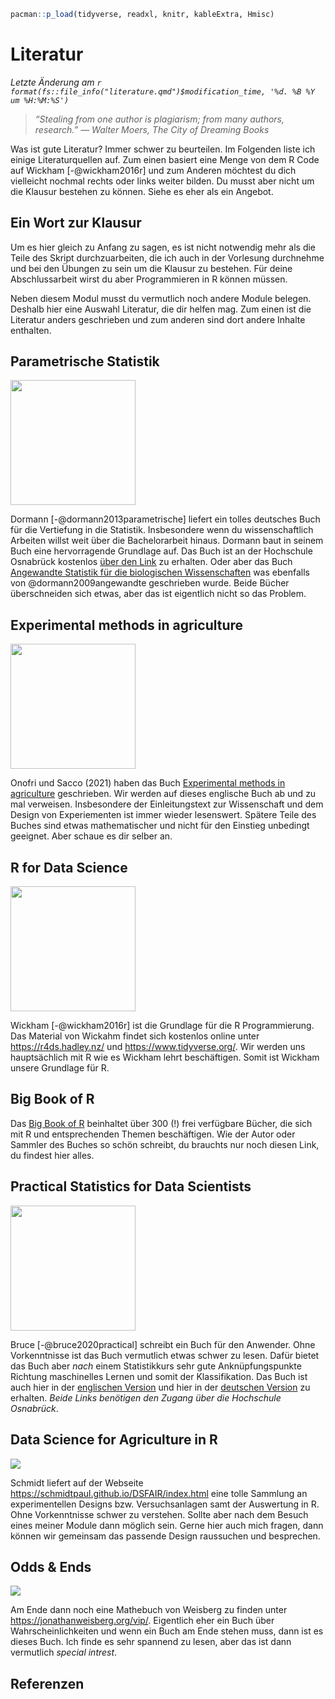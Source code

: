 ```r
pacman::p_load(tidyverse, readxl, knitr, kableExtra, Hmisc)
```

# Literatur {#sec-literatur}

*Letzte Änderung am `r format(fs::file_info("literature.qmd")$modification_time, '%d. %B %Y um %H:%M:%S')`*

> *"Stealing from one author is plagiarism; from many authors, research." ― Walter Moers, The City of Dreaming Books*

Was ist gute Literatur? Immer schwer zu beurteilen. Im Folgenden liste ich einige Literaturquellen auf. Zum einen basiert eine Menge von dem R Code auf Wickham [-@wickham2016r] und zum Anderen möchtest du dich vielleicht nochmal rechts oder links weiter bilden. Du musst aber nicht um die Klausur bestehen zu können. Siehe es eher als ein Angebot.

::: {.callout-caution collapse="true"}
## Ein Wort zur Klausur

Um es hier gleich zu Anfang zu sagen, es ist nicht notwendig mehr als die Teile des Skript durchzuarbeiten, die ich auch in der Vorlesung durchnehme und bei den Übungen zu sein um die Klausur zu bestehen. Für deine Abschlussarbeit wirst du aber Programmieren in R können müssen.
:::

Neben diesem Modul musst du vermutlich noch andere Module belegen. Deshalb hier eine Auswahl Literatur, die dir helfen mag. Zum einen ist die Literatur anders geschrieben und zum anderen sind dort andere Inhalte enthalten.

## Parametrische Statistik

![](images/books/dormann.jpg){fig-align="center" width="200"}

Dormann [-@dormann2013parametrische] liefert ein tolles deutsches Buch für die Vertiefung in die Statistik. Insbesondere wenn du wissenschaftlich Arbeiten willst weit über die Bachelorarbeit hinaus. Dormann baut in seinem Buch eine hervorragende Grundlage auf. Das Buch ist an der Hochschule Osnabrück kostenlos [über den Link](https://link.springer.com/book/10.1007/978-3-662-54684-0) zu erhalten. Oder aber das Buch [Angewandte Statistik für die biologischen Wissenschaften](https://www.biometrie.uni-freiburg.de/mitarbeiter/dormann/deutschstatswork.pdf) was ebenfalls von @dormann2009angewandte geschrieben wurde. Beide Bücher überschneiden sich etwas, aber das ist eigentlich nicht so das Problem.

## Experimental methods in agriculture

![](images/books/cover_stat_for_biology.jpeg){fig-align="center" width="200"}

Onofri und Sacco (2021) haben das Buch [Experimental methods in agriculture](https://www.statforbiology.com/_statbookeng/) geschrieben. Wir werden auf dieses englische Buch ab und zu mal verweisen. Insbesondere der Einleitungstext zur Wissenschaft und dem Design von Experiementen ist immer wieder lesenswert. Spätere Teile des Buches sind etwas mathematischer und nicht für den Einstieg unbedingt geeignet. Aber schaue es dir selber an.

## R for Data Science

![](images/books/hadley.png){fig-align="center" width="200"}

Wickham [-@wickham2016r] ist die Grundlage für die R Programmierung. Das Material von Wickahm findet sich kostenlos online unter <https://r4ds.hadley.nz/> und <https://www.tidyverse.org/>. Wir werden uns hauptsächlich mit R wie es Wickham lehrt beschäftigen. Somit ist Wickham unsere Grundlage für R.

## Big Book of R

Das [Big Book of R](https://www.bigbookofr.com/) beinhaltet über 300 (!) frei verfügbare Bücher, die sich mit R und entsprechenden Themen beschäftigen. Wie der Autor oder Sammler des Buches so schön schreibt, du brauchts nur noch diesen Link, du findest hier alles.

## Practical Statistics for Data Scientists

![](images/books/practical.jpg){fig-align="center" width="200"}

Bruce [-@bruce2020practical] schreibt ein Buch für den Anwender. Ohne Vorkenntnisse ist das Buch vermutlich etwas schwer zu lesen. Dafür bietet das Buch aber *nach* einem Statistikkurs sehr gute Anknüpfungspunkte Richtung maschinelles Lernen und somit der Klassifikation. Das Buch ist auch hier in der [englischen Version](https://ebookcentral.proquest.com/lib/hs-osnabrueck/detail.action?docID=6173908) und hier in der [deutschen Version](http://www.content-select.com/index.php?id=bib_view&ean=9783960104674) zu erhalten. *Beide Links benötigen den Zugang über die Hochschule Osnabrück*.

## Data Science for Agriculture in R

![](images/books/dsfair.png){fig-align="center"}

Schmidt liefert auf der Webseite <https://schmidtpaul.github.io/DSFAIR/index.html> eine tolle Sammlung an experimentellen Designs bzw. Versuchsanlagen samt der Auswertung in R. Ohne Vorkenntnisse schwer zu verstehen. Sollte aber nach dem Besuch eines meiner Module dann möglich sein. Gerne hier auch mich fragen, dann können wir gemeinsam das passende Design raussuchen und besprechen.

## Odds & Ends

![](images/books/odds_and_ends.PNG){fig-align="center"}

Am Ende dann noch eine Mathebuch von Weisberg zu finden unter <https://jonathanweisberg.org/vip/>. Eigentlich eher ein Buch über Wahrscheinlichkeiten und wenn ein Buch am Ende stehen muss, dann ist es dieses Buch. Ich finde es sehr spannend zu lesen, aber das ist dann vermutlich *special intrest*.

## Referenzen {.unnumbered}

